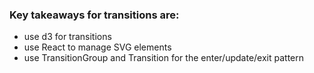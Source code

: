 ### Key takeaways for transitions are:

- use d3 for transitions
- use React to manage SVG elements
- use TransitionGroup and Transition for the enter/update/exit pattern
